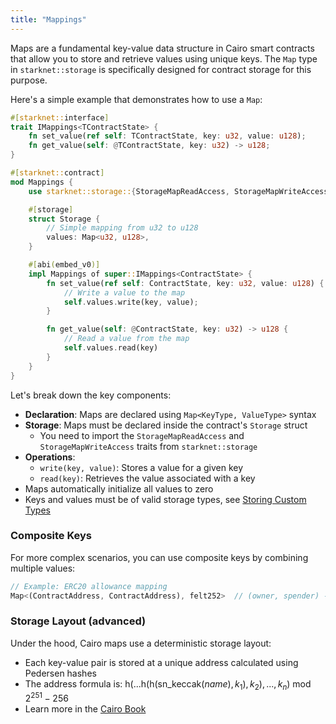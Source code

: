```yaml
---
title: "Mappings"
---
```


Maps are a fundamental key-value data structure in Cairo smart contracts that allow you to store and retrieve values using unique keys. The `Map` type in `starknet::storage` is specifically designed for contract storage for this purpose.

Here's a simple example that demonstrates how to use a `Map`:

```rust
#[starknet::interface]
trait IMappings<TContractState> {
    fn set_value(ref self: TContractState, key: u32, value: u128);
    fn get_value(self: @TContractState, key: u32) -> u128;
}

#[starknet::contract]
mod Mappings {
    use starknet::storage::{StorageMapReadAccess, StorageMapWriteAccess};

    #[storage]
    struct Storage {
        // Simple mapping from u32 to u128
        values: Map<u32, u128>,
    }

    #[abi(embed_v0)]
    impl Mappings of super::IMappings<ContractState> {
        fn set_value(ref self: ContractState, key: u32, value: u128) {
            // Write a value to the map
            self.values.write(key, value);
        }

        fn get_value(self: @ContractState, key: u32) -> u128 {
            // Read a value from the map
            self.values.read(key)
        }
    }
}
```

Let's break down the key components:

- **Declaration**: Maps are declared using `Map<KeyType, ValueType>` syntax
- **Storage**: Maps must be declared inside the contract's `Storage` struct
  - You need to import the `StorageMapReadAccess` and `StorageMapWriteAccess` traits from `starknet::storage`
- **Operations**:
  - `write(key, value)`: Stores a value for a given key
  - `read(key)`: Retrieves the value associated with a key
- Maps automatically initialize all values to zero
- Keys and values must be of valid storage types, see [Storing Custom Types](./storing_custom_types)

### Composite Keys

For more complex scenarios, you can use composite keys by combining multiple values:

```rust
// Example: ERC20 allowance mapping
Map<(ContractAddress, ContractAddress), felt252>  // (owner, spender) -> amount
```

### Storage Layout (advanced)

Under the hood, Cairo maps use a deterministic storage layout:

- Each key-value pair is stored at a unique address calculated using Pedersen hashes
- The address formula is: $\text{h}(...\text{h}(\text{h}(\text{sn\_keccak}(name),k_1),k_2),...,k_n)$ mod $2^{251} - 256$
- Learn more in the [Cairo Book](https://www.starknet.io/cairo-book/ch101-01-00-contract-storage.html)
